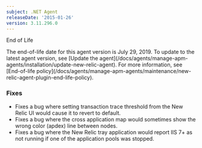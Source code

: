 ```yaml
---
subject: .NET Agent
releaseDate: '2015-01-26'
version: 3.11.296.0
---
```


End of Life

<Callout variant="important">
  The end-of-life date for this agent version is July 29, 2019. To update to the latest agent version, see [Update the agent](/docs/agents/manage-apm-agents/installation/update-new-relic-agent). For more information, see [End-of-life policy](/docs/agents/manage-apm-agents/maintenance/new-relic-agent-plugin-end-life-policy).
</Callout>

### Fixes

* Fixes a bug where setting transaction trace threshold from the New Relic UI would cause it to revert to default.
* Fixes a bug where the cross application map would sometimes show the wrong color (apdex) line between nodes.
* Fixes a bug where the New Relic tray application would report IIS 7+ as not running if one of the application pools was stopped.

